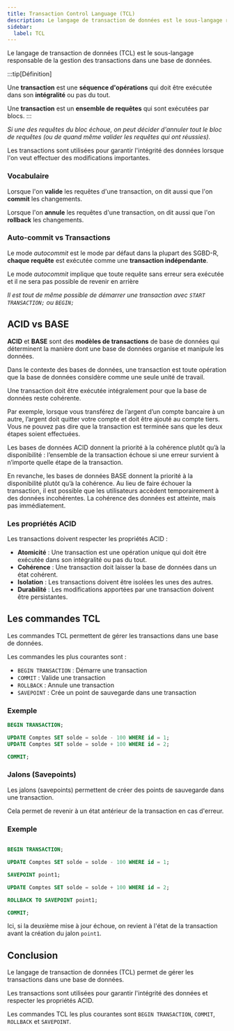 ```yaml
---
title: Transaction Control Language (TCL)
description: Le langage de transaction de données est le sous-langage responsable de la gestion des transactions dans une base de données.
sidebar:
  label: TCL
---
```



<Slide title="Transaction Control Language (TCL)">

Le langage de transaction de données (TCL) est le sous-langage responsable de la gestion des transactions dans une base de données.

:::tip[Définition]

Une **transaction** est une **séquence d'opérations** qui doit être exécutée dans son **intégralité** ou pas du tout.

Une **transaction** est un **ensemble de requêtes** qui sont exécutées par blocs.
:::

_Si une des requêtes du bloc échoue, on peut décider d'annuler tout le bloc de requêtes (ou de quand même valider les requêtes qui ont réussies)._

Les transactions sont utilisées pour garantir l'intégrité des données lorsque l'on veut effectuer des modifications importantes.

### Vocabulaire

Lorsque l'on **valide** les requêtes d'une transaction, on dit aussi que l'on **commit** les changements.

Lorsque l'on **annule** les requêtes d'une transaction, on dit aussi que l'on **rollback** les changements.

### Auto-commit vs Transactions

Le mode _autocommit_ est le mode par défaut dans la plupart des SGBD-R, **chaque requête** est exécutée comme une **transaction indépendante**.

Le mode _autocommit_ implique que toute requête sans erreur sera exécutée et il ne sera pas possible de revenir en arrière

_Il est tout de même possible de démarrer une transaction avec `START TRANSACTION;` ou `BEGIN;`_


</Slide>
<Slide>

## ACID vs BASE

**ACID** et **BASE** sont des **modèles de transactions** de base de données qui déterminent la manière dont une base de données organise et manipule les données. 

Dans le contexte des bases de données, une transaction est toute opération que la base de données considère comme une seule unité de travail. 

Une transaction doit être exécutée intégralement pour que la base de données reste cohérente. 

Par exemple, lorsque vous transférez de l’argent d’un compte bancaire à un autre, l’argent doit quitter votre compte et doit être ajouté au compte tiers. Vous ne pouvez pas dire que la transaction est terminée sans que les deux étapes soient effectuées. 

Les bases de données ACID donnent la priorité à la cohérence plutôt qu’à la disponibilité : l’ensemble de la transaction échoue si une erreur survient à n’importe quelle étape de la transaction. 

En revanche, les bases de données BASE donnent la priorité à la disponibilité plutôt qu’à la cohérence. Au lieu de faire échouer la transaction, il est possible que les utilisateurs accèdent temporairement à des données incohérentes. La cohérence des données est atteinte, mais pas immédiatement.

### Les propriétés ACID

Les transactions doivent respecter les propriétés ACID :

- **Atomicité** : Une transaction est une opération unique qui doit être exécutée dans son intégralité ou pas du tout.
- **Cohérence** : Une transaction doit laisser la base de données dans un état cohérent.
- **Isolation** : Les transactions doivent être isolées les unes des autres.
- **Durabilité** : Les modifications apportées par une transaction doivent être persistantes.

</Slide>
<Slide>

## Les commandes TCL

Les commandes TCL permettent de gérer les transactions dans une base de données.

Les commandes les plus courantes sont :

- `BEGIN TRANSACTION` : Démarre une transaction
- `COMMIT` : Valide une transaction
- `ROLLBACK` : Annule une transaction
- `SAVEPOINT` : Crée un point de sauvegarde dans une transaction

</Slide>

<Slide>

### Exemple

```sql
BEGIN TRANSACTION;

UPDATE Comptes SET solde = solde - 100 WHERE id = 1;
UPDATE Comptes SET solde = solde + 100 WHERE id = 2;

COMMIT;
```

</Slide>
<Slide>

### Jalons (Savepoints)

Les jalons (savepoints) permettent de créer des points de sauvegarde dans une transaction.

Cela permet de revenir à un état antérieur de la transaction en cas d'erreur.

</Slide>
<Slide>

### Exemple

```sql

BEGIN TRANSACTION;

UPDATE Comptes SET solde = solde - 100 WHERE id = 1;

SAVEPOINT point1;

UPDATE Comptes SET solde = solde + 100 WHERE id = 2;

ROLLBACK TO SAVEPOINT point1;

COMMIT;

```

Ici, si la deuxième mise à jour échoue, on revient à l'état de la transaction avant la création du jalon `point1`.

</Slide>

<Slide>

## Conclusion

Le langage de transaction de données (TCL) permet de gérer les transactions dans une base de données.

Les transactions sont utilisées pour garantir l'intégrité des données et respecter les propriétés ACID.

Les commandes TCL les plus courantes sont `BEGIN TRANSACTION`, `COMMIT`, `ROLLBACK` et `SAVEPOINT`.

</Slide>
